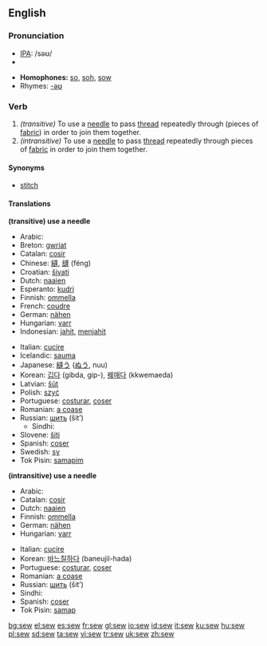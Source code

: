 ==English==

===Pronunciation===
*[[w:IPA|IPA]]: /səʊ/
*{{audio|en-us-sew.ogg|Audio (US)}}

*'''Homophones:''' [[so]], [[soh]], [[sow]]
*Rhymes: [[Rhymes:English:-əʊ|-əʊ]]

===Verb===
{{irregverb|'''to sew'''|'''[[sews]]'''|'''[[sewed]]'''|'''[[sewn]] '''or''' [[sewed]]'''|'''[[sewing]]'''}}

#''(transitive)'' To use a [[needle]] to pass [[thread]] repeatedly through (pieces of [[fabric]]) in order to join them together.
#''(intransitive)'' To use a [[needle]] to pass [[thread]] repeatedly through pieces of [[fabric]] in order to join them together.

====Synonyms====
*[[stitch]]

====Translations====
'''(transitive) use a needle'''
{{top}}
*Arabic: {{ARchar|[[خيط]]}} {{IPAchar|(χéyyaʈa)}}
*Breton: [[gwriat]]
*Catalan: [[cosir]]
*Chinese: [[縫]], [[缝]] (féng)
*Croatian: [[šivati]]
*Dutch: [[naaien]]
*Esperanto: [[kudri]]
*Finnish: [[ommella]]
*French: [[coudre]]
*German: [[nähen]]
*Hungarian: [[varr]]
*Indonesian: [[jahit]], [[jahit|menjahit]]
{{mid}}
*Italian: [[cucire]]
*Icelandic: [[sauma]]
*Japanese: [[縫う]] ([[ぬう]], nuu)
*Korean: [[깁다]] (gibda, gip-), [[꿰매다]] (kkwemaeda) 
*Latvian: [[šūt]]
*Polish: [[szyć]]
*Portuguese: [[costurar]], [[coser]]
*Romanian: [[a coase]]
*Russian: [[шить]] (šit’)
**Sindhi:{{SDchar|[[سِبَڻُ]]}}
*Slovene: [[šiti]]
*Spanish: [[coser]]
*Swedish: [[sy]]
*Tok Pisin: [[samapim]]
{{bottom}}

'''(intransitive) use a needle'''
{{top}}
*Arabic: {{ARchar|[[خاط]]}} {{IPAchar|(χāʈa)}}
*Catalan: [[cosir]]
*Dutch: [[naaien]]
*Finnish: [[ommella]]
*German: [[nähen]]
*Hungarian: [[varr]]
{{mid}}
*Italian: [[cucire]]
*Korean: [[바느질하다]] (baneujil-hada)
*Portuguese: [[costurar]], [[coser]]
*Romanian: [[a coase]]
*Russian: [[шить]] (šit’)
*Sindhi:{{SDchar|[[سِبَڻُ]]}}
*Spanish: [[coser]]
*Tok Pisin: [[samap]]
{{bottom}}

[[bg:sew]]
[[el:sew]]
[[es:sew]]
[[fr:sew]]
[[gl:sew]]
[[io:sew]]
[[id:sew]]
[[it:sew]]
[[ku:sew]]
[[hu:sew]]
[[pl:sew]]
[[sd:sew]]
[[ta:sew]]
[[vi:sew]]
[[tr:sew]]
[[uk:sew]]
[[zh:sew]]